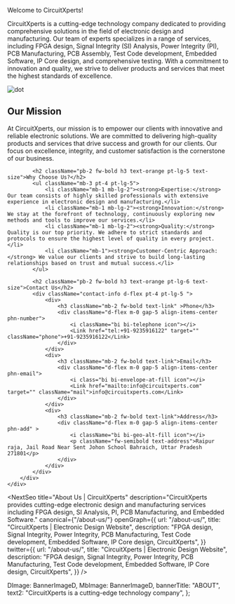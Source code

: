<AboutStyle>
<Banner banner={banner} />
<div className="about-page">
    <div className="site-container">
        <div className="main-content mb-5 mb-lg-6">
            <p className="pb-2 fw-bold h1 text-orange">Welcome to <span className="gradient-text">CircuitXperts!</span></p>
            <div className="left-content d-lg-flex py-lg-5 align-items-center">
                <p className="head-text pb-3 pe-lg-6 pt-4 pt-lg-2">CircuitXperts is a cutting-edge technology company dedicated to providing comprehensive solutions in the field of electronic design and manufacturing. Our team of experts specializes in a range of services, including FPGA design, Signal Integrity (SI) Analysis, Power Integrity (PI), PCB Manufacturing, PCB Assembly, Test Code development, Embedded Software, IP Core design, and comprehensive testing. With a commitment to innovation and quality, we strive to deliver products and services that meet the highest standards of excellence.</p>
                <Image src={FpgImg} alt="dot" className="m-auto image-right" />
            </div>
            <h2 className="pb-2 fw-bold h3 text-orange pt-4 text-size">Our Mission</h2>
            <p className="mb-3 pt-4 pt-lg-5 pb-1">At CircuitXperts, our mission is to empower our clients with innovative and reliable electronic solutions. We are committed to delivering high-quality products and services that drive success and growth for our clients. Our focus on excellence, integrity, and customer satisfaction is the cornerstone of our business.</p>

            <h2 className="pb-2 fw-bold h3 text-orange pt-lg-5 text-size">Why Choose Us?</h2>
            <ul className="mb-3 pt-4 pt-lg-5">
                <li className="mb-1 mb-lg-2"><strong>Expertise:</strong> Our team consists of highly skilled professionals with extensive experience in electronic design and manufacturing.</li>
                <li className="mb-1 mb-lg-2"><strong>Innovation:</strong> We stay at the forefront of technology, continuously exploring new methods and tools to improve our services.</li>
                <li className="mb-1 mb-lg-2"><strong>Quality:</strong> Quality is our top priority. We adhere to strict standards and protocols to ensure the highest level of quality in every project.</li>
                <li className="mb-1"><strong>Customer-Centric Approach:</strong> We value our clients and strive to build long-lasting relationships based on trust and mutual success.</li>
            </ul>

            <h2 className="pb-2 fw-bold h3 text-orange pt-lg-6 text-size">Contact Us</h2>
            <div className="contact-info d-flex pt-4 pt-lg-5 ">
                <div>
                    <h3 className="mb-2 fw-bold text-link" >Phone</h3>
                    <div className="d-flex m-0 gap-5 align-items-center phn-number">
                        <i className="bi bi-telephone icon"></i>
                        <Link href="tel:+91-9235916122" target="" className="phone">+91-9235916122</Link>
                    </div>
                </div>
                <div>
                    <h3 className="mb-2 fw-bold text-link">Email</h3>
                    <div className="d-flex m-0 gap-5 align-items-center phn-email">
                        <i class="bi bi-envelope-at-fill icon"></i>
                        <Link href="mailto:info@circuitxperts.com" target="" className="mail">info@circuitxperts.com</Link>
                    </div>
                </div>
                <div>
                    <h3 className="mb-2 fw-bold text-link">Address</h3>
                    <div className="d-flex m-0 gap-5 align-items-center phn-add" >
                        <i className="bi bi-geo-alt-fill icon"></i>
                        <p className="fw-semibold text-address">Raipur raja, Jail Road Near Sent Johon School Bahraich, Uttar Pradesh 271801</p>
                    </div>
                </div>
            </div>
        </div>
    </div>

</div>
</ AboutStyle>

<NextSeo
  title="About Us | CircuitXperts"
  description="CircuitXperts provides cutting-edge electronic design and manufacturing services including FPGA design, SI Analysis, PI, PCB Manufacturing, and Embedded Software."
  canonical={"/about-us/"}
  openGraph={{
    url: "/about-us/",
    title: "CircuitXperts | Electronic Design Website",
    description:
      "FPGA design, Signal Integrity, Power Integrity, PCB Manufacturing, Test Code development, Embedded Software, IP Core design, CircuitXperts",
  }}
  twitter={{
    url: "/about-us/",
    title: "CircuitXperts | Electronic Design Website",
    description:
      "FPGA design, Signal Integrity, Power Integrity, PCB Manufacturing, Test Code development, Embedded Software, IP Core design, CircuitXperts",
  }}
/>


  DImage: BannerImageD,
  MbImage: BannerImageD,
  bannerTitle: "ABOUT",
  text2: "CircuitXperts is a cutting-edge technology company",
};

